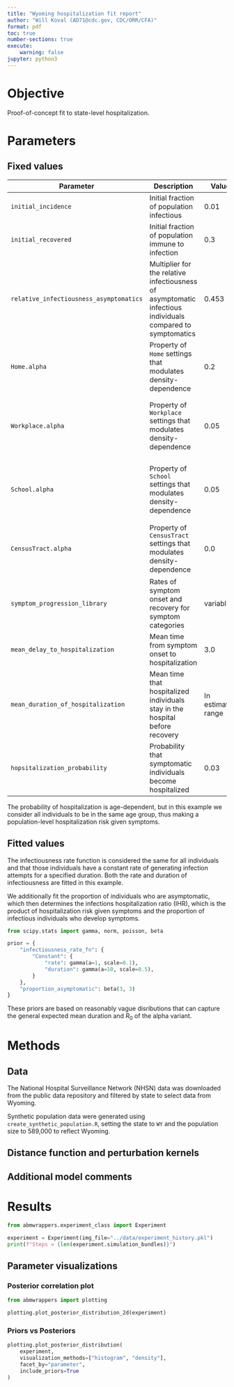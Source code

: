 ```yaml
---
title: "Wyoming hospitalization fit report"
author: "Will Koval (AD71@cdc.gov, CDC/ORR/CFA)"
format: pdf
toc: true
number-sections: true
execute:
    warning: false
jupyter: python3
---
```


# Objective
Proof-of-concept fit to state-level hospitalization.

# Parameters
## Fixed values
| Parameter | Description | Value | Source |
| --------- | ----------- | ----- | ------ |
| `initial_incidence` | Initial fraction of population infectious | 0.01 | Introduction value |
| `initial_recovered` | Initial fraction of population immune to infection | 0.3 | Assumed from first wave of infection |
| `relative_infectiousness_asymptomatics` | Multiplier for the relative infectiousness of asymptomatic infectious individuals compared to symptomatics | 0.453 | Alpha variant estimate from Whitaker et al 2022 Nat Commun. |
| `Home.alpha` | Property of `Home` settings that modulates density-dependence | 0.2 | Assumed from increased contact and indoor air circulation |
| `Workplace.alpha` | Property of `Workplace` settings that modulates density-dependence | 0.05 | Assumed from somewhat increased contact and indoor air circulation |
| `School.alpha` | Property of `School` settings that modulates density-dependence | 0.05 | Assumed from somewhat increased contact and indoor air circulation |
| `CensusTract.alpha` | Property of `CensusTract` settings that modulates density-dependence | 0.0 | Assumed from reduced contact in community settings |
| `symptom_progression_library` | Rates of symptom onset and recovery for symptom categories | variable | Estimated from posteriors of viral load curve fits |
| `mean_delay_to_hospitalization` | Mean time from symptom onset to hospitalization | 3.0 | NEEDED |
| `mean_duration_of_hospitalization` | Mean time that hospitalized individuals stay in the hospital before recovery | In estimated range |
| `hopsitalization_probability` | Probability that symptomatic individuals become hospitalized | 0.03 | NEEDED | 

The probability of hospitalization is age-dependent, but in this example we consider all individuals to be in the same
age group, thus making a population-level hospitalization risk given symptoms.

## Fitted values
The infectiousness rate function is considered the same for all individuals and that those
individuals have a constant rate of generating infection attempts for a specified duration. Both
the rate and duration of infectiousness are fitted in this example. 

We additionally fit the proportion of individuals who are asymptomatic, which then determines the
infections hospitalization ratio (IHR), which is the product of hospitalization risk given symptoms
and the proportion of infectious individuals who develop symptoms.

```python
from scipy.stats import gamma, norm, poisson, beta

prior = {
    "infectiousness_rate_fn": {
        "Constant": {
            "rate": gamma(a=1, scale=0.1),
            "duration": gamma(a=10, scale=0.5),
        }
    },
    "proportion_asymptomatic": beta(3, 3)
}
```

These priors are based on reasonably vague disributions that can capture the general
expected mean duration and $R_0$ of the alpha variant.

# Methods
## Data
The National Hospital Surveillance Network (NHSN) data was downloaded from the public data repository
and filtered by state to select data from Wyoming. 

Synthetic population data were generated using `create_synthetic_population.R`, setting the state to `WY`
and the population size to 589,000 to reflect Wyoming.

## Distance function and perturbation kernels

## Additional model comments

# Results
```python
from abmwrappers.experiment_class import Experiment

experiment = Experiment(img_file="../data/experiment_history.pkl")
print(f"Steps = {len(experiment.simulation_bundles)}")
```

## Parameter visualizations
### Posterior correlation plot
```python
from abmwrappers import plotting

plotting.plot_posterior_distribution_2d(experiment)
```
### Priors vs Posteriors
```python
plotting.plot_posterior_distribution(
    experiment, 
    visualization_methods=["histogram", "density"], 
    facet_by="parameter", 
    include_priors=True
)
```